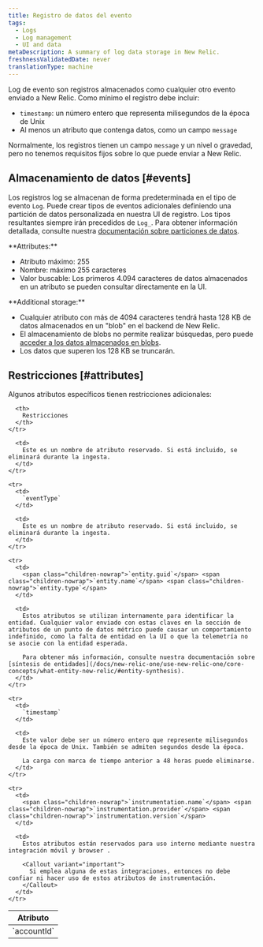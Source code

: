 ```yaml
---
title: Registro de datos del evento
tags:
  - Logs
  - Log management
  - UI and data
metaDescription: A summary of log data storage in New Relic.
freshnessValidatedDate: never
translationType: machine
---
```


Log de evento son registros almacenados como cualquier otro evento enviado a New Relic. Como mínimo el registro debe incluir:

* `timestamp`: un número entero que representa milisegundos de la época de Unix
* Al menos un atributo que contenga datos, como un campo `message`

Normalmente, los registros tienen un campo `message` y un nivel o gravedad, pero no tenemos requisitos fijos sobre lo que puede enviar a New Relic.

## Almacenamiento de datos [#events]

Los registros log se almacenan de forma predeterminada en el tipo de evento `Log`. Puede crear tipos de eventos adicionales definiendo una partición de datos personalizada en nuestra UI de registro. Los tipos resultantes siempre irán precedidos de `Log_`. Para obtener información detallada, consulte nuestra [documentación sobre particiones de datos](/docs/logs/ui-data/data-partitions/).

<DNT>
  **Attributes:**
</DNT>

* Atributo máximo: 255
* Nombre: máximo 255 caracteres
* Valor buscable: Los primeros 4.094 caracteres de datos almacenados en un atributo se pueden consultar directamente en la UI.

<DNT>
  **Additional storage:**
</DNT>

* Cualquier atributo con más de 4094 caracteres tendrá hasta 128 KB de datos almacenados en un &quot;blob&quot; en el backend de New Relic.
* El almacenamiento de blobs no permite realizar búsquedas, pero puede [acceder a los datos almacenados en blobs](/docs/logs/ui-data/long-logs-blobs).
* Los datos que superen los 128 KB se truncarán.

## Restricciones [#attributes]

Algunos atributos específicos tienen restricciones adicionales:

<table>
  <thead>
    <tr>
      <th style={{ width: "150px" }}>
        Atributo
      </th>

      <th>
        Restricciones
      </th>
    </tr>
  </thead>

  <tbody>
    <tr>
      <td>
        `accountId`
      </td>

      <td>
        Este es un nombre de atributo reservado. Si está incluido, se eliminará durante la ingesta.
      </td>
    </tr>

    <tr>
      <td>
        `eventType`
      </td>

      <td>
        Este es un nombre de atributo reservado. Si está incluido, se eliminará durante la ingesta.
      </td>
    </tr>

    <tr>
      <td>
        <span class="children-nowrap">`entity.guid`</span> <span class="children-nowrap">`entity.name`</span> <span class="children-nowrap">`entity.type`</span>
      </td>

      <td>
        Estos atributos se utilizan internamente para identificar la entidad. Cualquier valor enviado con estas claves en la sección de atributos de un punto de datos métrico puede causar un comportamiento indefinido, como la falta de entidad en la UI o que la telemetría no se asocie con la entidad esperada.

        Para obtener más información, consulte nuestra documentación sobre [síntesis de entidades](/docs/new-relic-one/use-new-relic-one/core-concepts/what-entity-new-relic/#entity-synthesis).
      </td>
    </tr>

    <tr>
      <td>
        `timestamp`
      </td>

      <td>
        Este valor debe ser un número entero que represente milisegundos desde la época de Unix. También se admiten segundos desde la época.

        La carga con marca de tiempo anterior a 48 horas puede eliminarse.
      </td>
    </tr>

    <tr>
      <td>
        <span class="children-nowrap">`instrumentation.name`</span> <span class="children-nowrap">`instrumentation.provider`</span> <span class="children-nowrap">`instrumentation.version`</span>
      </td>

      <td>
        Estos atributos están reservados para uso interno mediante nuestra integración móvil y browser .

        <Callout variant="important">
          Si emplea alguna de estas integraciones, entonces no debe confiar ni hacer uso de estos atributos de instrumentación.
        </Callout>
      </td>
    </tr>
  </tbody>
</table>